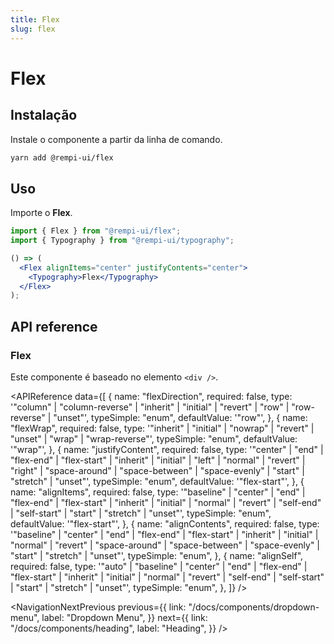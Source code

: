 ```yaml
---
title: Flex
slug: flex
---
```


# Flex

<Description text="Componente para criar layouts flexíveis." />

<SelectVersion />

<PreviewComponent name="flex" />

## Instalação

Instale o componente a partir da linha de comando.

```bash
yarn add @rempi-ui/flex
```

## Uso

Importe o <strong>Flex</strong>.

```jsx
import { Flex } from "@rempi-ui/flex";
import { Typography } from "@rempi-ui/typography";

() => (
  <Flex alignItems="center" justifyContents="center">
    <Typography>Flex</Typography>
  </Flex>
);
```

## API reference

### Flex

Este componente é baseado no elemento `<div />`.

<APIReference
  data={[
    {
      name: "flexDirection",
      required: false,
      type: '"column" | "column-reverse" | "inherit" | "initial" | "revert" | "row" | "row-reverse" | "unset"',
      typeSimple: "enum",
      defaultValue: '"row"',
    },
    {
      name: "flexWrap",
      required: false,
      type: '"inherit" | "initial" | "nowrap" | "revert" | "unset" | "wrap" | "wrap-reverse"',
      typeSimple: "enum",
      defaultValue: '"wrap"',
    },
    {
      name: "justifyContent",
      required: false,
      type: '"center" | "end" | "flex-end" | "flex-start" | "inherit" | "initial" | "left" | "normal" | "revert" | "right" | "space-around" | "space-between" | "space-evenly" | "start" | "stretch" | "unset"',
      typeSimple: "enum",
      defaultValue: '"flex-start"',
    },
    {
      name: "alignItems",
      required: false,
      type: '"baseline" | "center" | "end" | "flex-end" | "flex-start" | "inherit" | "initial" | "normal" | "revert" | "self-end" | "self-start" | "start" | "stretch" | "unset"',
      typeSimple: "enum",
      defaultValue: '"flex-start"',
    },
    {
      name: "alignContents",
      required: false,
      type: '"baseline" | "center" | "end" | "flex-end" | "flex-start" | "inherit" | "initial" | "normal" | "revert" | "space-around" | "space-between" | "space-evenly" | "start" | "stretch" | "unset"',
      typeSimple: "enum",
    },
    {
      name: "alignSelf",
      required: false,
      type: '"auto" | "baseline" | "center" | "end" | "flex-end" | "flex-start" | "inherit" | "initial" | "normal" | "revert" | "self-end" | "self-start" | "start" | "stretch" | "unset"',
      typeSimple: "enum",
    },
  ]}
/>

<NavigationNextPrevious
  previous={{
    link: "/docs/components/dropdown-menu",
    label: "Dropdown Menu",
  }}
  next={{
    link: "/docs/components/heading",
    label: "Heading",
  }}
/>

<EditThisPage url="components/pt-BR/flex/1.0.1.mdx" />